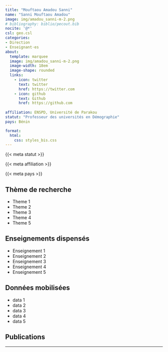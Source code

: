 ```yaml
---
title: "Mouftaou Amadou Sanni"
name: "Sanni Mouftaou Amadou"
image: img/amadou_sanni-m-2.png
# bibliography: biblio/pecout.bib
nocite: '@*'
csl: geo.csl
categories: 
- Direction
- Enseignant·es
about:
  template: marquee
  image: img/amadou_sanni-m-2.png
  image-width: 18em
  image-shape: rounded
  links:
    - icon: twitter
      text: twitter
      href: https://twitter.com
    - icon: github
      text: Github
      href: https://github.com
      
affiliation: ENSPD, Université de Parakou
statut: "Professeur des universités en Démographie"
pays: Bénin

format:
  html: 
    css: styles_bis.css
---
```


::: {#profil}
::: {#statut}
{{< meta statut >}}
:::

::: {#affiliation}
{{< meta affiliation >}}
:::

::: {#pays}
<i class="bi bi-globe2"></i> {{< meta pays >}}\
:::
:::

## <i class="bi bi-ui-checks-grid"></i> Thème de recherche

::: {#liste}
-   Theme 1
-   Theme 2
-   Theme 3
-   Theme 4
-   Theme 5
:::

## <i class="bi bi-person-video3"></i> Enseignements dispensés

<div>

-   Enseignement 1
-   Enseignement 2
-   Enseignement 3
-   Enseignement 4
-   Enseignement 5

</div>

## <i class="bi bi-clipboard-data"></i> Données mobilisées

-   data 1
-   data 2
-   data 3
-   data 4
-   data 5

## <i class="bi bi-file-earmark-text"></i> Publications

::: {#refs}
:::

------------------------------------------------------------------------
